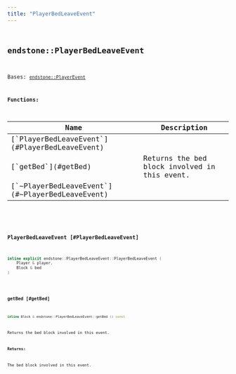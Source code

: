 ```yaml
---
title: "PlayerBedLeaveEvent"
---
```


## <code className="doc-symbol doc-symbol-class"/> endstone::PlayerBedLeaveEvent

Bases: [`endstone::PlayerEvent`](classendstone_1_1_player_event.md)
















**Functions:**

<table>
<thead>
   <tr>
      <th>Name</th>
      <th>Description</th>
   </tr>
</thead>
<tbody>
<tr key="classendstone_1_1_player_bed_leave_event_1accad2b701e80790adc36ddd390720d01">
    <td>[`PlayerBedLeaveEvent`](#PlayerBedLeaveEvent)</td>
    <td></td>
</tr>
<tr key="classendstone_1_1_player_bed_leave_event_1aca06f33b1924e60bf91cd279c0389ab3">
    <td>[`getBed`](#getBed)</td>
    <td>Returns the bed block involved in this event.</td>
</tr>
<tr key="classendstone_1_1_player_bed_leave_event_1a1961df4cabf3fb7a281c01379ce1cbf5">
    <td>[`~PlayerBedLeaveEvent`](#~PlayerBedLeaveEvent)</td>
    <td></td>
</tr>
</tbody>
</table>

### <code className="doc-symbol doc-symbol-function"/> PlayerBedLeaveEvent [#PlayerBedLeaveEvent]

```cpp
inline explicit endstone::PlayerBedLeaveEvent::PlayerBedLeaveEvent (
    Player & player,
    Block & bed
) 
```


### <code className="doc-symbol doc-symbol-function"/> getBed [#getBed]

```cpp
inline Block & endstone::PlayerBedLeaveEvent::getBed () const
```

Returns the bed block involved in this event.



**Returns:**

The bed block involved in this event. 





        